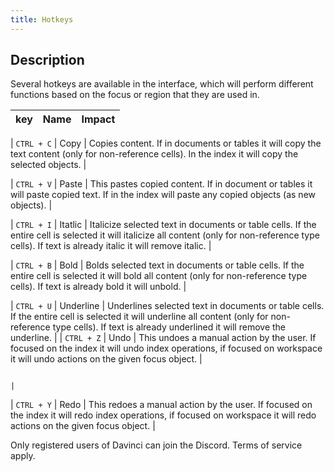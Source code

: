 ```yaml
---
title: Hotkeys
---
```


## Description
Several hotkeys are available in the interface, which will perform different functions based on the focus or region that they are used in.

| key             | Name        | Impact                                                                                    |
| --------------- | -----       | ----------------------------------------------------------------------------------------- |

| `CTRL + C`      | Copy        | Copies content. If in documents or tables it will copy the text content (only for non-reference cells). In the index it will copy the selected objects.                                                                         |

| `CTRL + V`      | Paste       | This pastes copied content. If in document or tables it will paste copied text. If in the index will paste any copied objects (as new objects).                                                                        |

| `CTRL + I`      | Itatlic     | Italicize selected text in documents or table cells. If the entire cell is selected it will italicize all content (only for non-reference type cells). If text is already italic it will remove italic.                                                                            |

| `CTRL + B`      | Bold        | Bolds selected text in documents or table cells. If the entire cell is selected it will bold all content (only for non-reference type cells). If text is already bold it will unbold.                                                                         |

| `CTRL + U`      | Underline   | Underlines selected text in documents or table cells. If the entire cell is selected it will underline all content (only for non-reference type cells). If text is already underlined it will remove the underline.                                                                           |
| `CTRL + Z`      | Undo        | This undoes a manual action by the user. If focused on the index it will undo index operations, if focused on workspace it will undo actions on the given focus object.                                                                  |

                                                                          |

| `CTRL + Y`      | Redo        | This redoes a manual action by the user. If focused on the index it will redo index operations, if focused on workspace it will redo actions on the given focus object.                                                                  |


<Info>Only registered users of Davinci can join the Discord. Terms of service apply.</Info>
